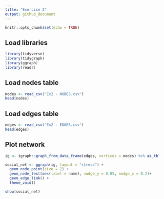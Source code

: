 ```yaml
---
title: "Exercise 2"
output: github_document
---
```


```r
knitr::opts_chunk$set(echo = TRUE)
```


## Load libraries

```r
library(tidyverse)
library(tidygraph)
library(ggraph)
library(readr)
```

## Load nodes table

```r
nodes <- read_csv("Ex2 - NODES.csv")
head(nodes)
```

## Load edges table

```r
edges <- read_csv("Ex2 - EDGES.csv")
head(edges)
```


## Plot network



```r
ig <- igraph::graph_from_data_frame(edges, vertices = nodes) %>% as_tbl_graph()

```


```r
social_net <- ggraph(ig, layout = "stress") +                                                                                                         
  geom_node_point(size = 2) +                                         
  geom_node_text(aes(label = name), nudge_y = 0.05, nudge_x = 0.2)+ 
  geom_edge_link() +
  theme_void()

show(social_net)
```



